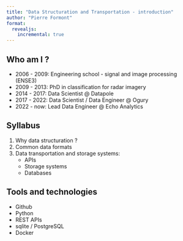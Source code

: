 ```yaml
---
title: "Data Structuration and Transportation - introduction"
author: "Pierre Formont"
format: 
  revealjs:
    incremental: true 
---
```


## Who am I ?

- 2006 - 2009: Engineering school - signal and image processing (ENSE3)
- 2009 - 2013: PhD in classification for radar imagery
- 2014 - 2017: Data Scientist @ Datapole
- 2017 - 2022: Data Scientist / Data Engineer @ Ogury
- 2022 - now: Lead Data Engineer @ Echo Analytics

## Syllabus

1. Why data structuration ?
2. Common data formats
3. Data transportation and storage systems:
    - APIs
    - Storage systems
    - Databases

## Tools and technologies

- Github
- Python
- REST APIs
- sqlite / PostgreSQL
- Docker
